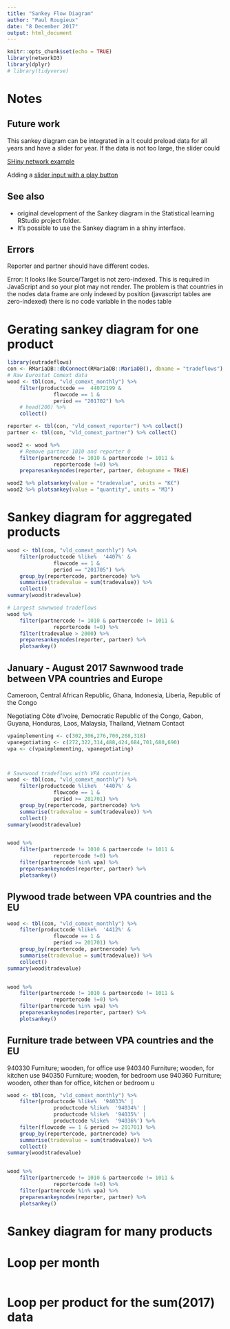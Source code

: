 ```yaml
---
title: "Sankey Flow Diagram"
author: "Paul Rougieux"
date: "8 December 2017"
output: html_document
---
```


```r
knitr::opts_chunk$set(echo = TRUE)
library(networkD3)
library(dplyr)
# library(tidyverse)
```


# Notes

## Future work
This sankey diagram can be integrated in a 
It could preload data for all years and have a slider for year. 
If the data is not too large, the slider could 

[SHiny network example](https://github.com/christophergandrud/networkD3-shiny-example/blob/master/app.R)

Adding a [slider input with a play button](http://shiny.rstudio.com/reference/shiny/latest/sliderInput.html)

## See also

* original development of the Sankey diagram in the 
Statistical learning RStudio project folder.
* It's possible to use the Sankey diagram in a shiny interface. 



## Errors
Reporter and partner should have different codes.

Error:
It looks like Source/Target is not zero-indexed.
This is required in JavaScript and so your plot may not render.
The problem is that countries in the nodes data frame are
only indexed by position (javascript tables are zero-indexed)
there is no code variable in the nodes table


# Gerating sankey diagram for one product
```r
library(eutradeflows)
con <- RMariaDB::dbConnect(RMariaDB::MariaDB(), dbname = "tradeflows")
# Raw Eurostat Comext data
wood <- tbl(con, "vld_comext_monthly") %>% 
    filter(productcode ==  44072199 & 
               flowcode == 1 & 
               period == "201702") %>% 
    # head(200) %>% 
    collect()

reporter <- tbl(con, "vld_comext_reporter") %>% collect()
partner <- tbl(con, "vld_comext_partner") %>% collect() 

wood2 <- wood %>%
    # Remove partner 1010 and reporter 0
    filter(partnercode != 1010 & partnercode != 1011 & 
               reportercode !=0) %>% 
    preparesankeynodes(reporter, partner, debugname = TRUE)

wood2 %>% plotsankey(value = "tradevalue", units = "K€")
wood2 %>% plotsankey(value = "quantity", units = "M3")

```






# Sankey diagram for aggregated products
```r
wood <- tbl(con, "vld_comext_monthly") %>% 
    filter(productcode %like%  '4407%' & 
               flowcode == 1 & 
               period == "201705") %>% 
    group_by(reportercode, partnercode) %>% 
    summarise(tradevalue = sum(tradevalue)) %>% 
    collect()
summary(wood$tradevalue)

# Largest sawnwood tradeflows
wood %>% 
    filter(partnercode != 1010 & partnercode != 1011 & 
               reportercode !=0) %>% 
    filter(tradevalue > 2000) %>%
    preparesankeynodes(reporter, partner) %>% 
    plotsankey()


```




## January - August 2017 Sawnwood trade between VPA countries and Europe

Cameroon, Central African Republic, Ghana, Indonesia, Liberia, Republic of the Congo
 
  Negotiating
Côte d'Ivoire, Democratic Republic of the Congo, Gabon, Guyana, Honduras, Laos, Malaysia, Thailand, Vietnam
Contact


```r
vpaimplementing <- c(302,306,276,700,268,318)
vpanegotiating <- c(272,322,314,488,424,684,701,680,690)
vpa <- c(vpaimplementing, vpanegotiating)



# Sawnwood tradeflows with VPA countries
wood <- tbl(con, "vld_comext_monthly") %>% 
    filter(productcode %like%  '4407%' & 
               flowcode == 1 & 
               period >= 201701) %>% 
    group_by(reportercode, partnercode) %>% 
    summarise(tradevalue = sum(tradevalue)) %>% 
    collect()
summary(wood$tradevalue)


wood %>% 
    filter(partnercode != 1010 & partnercode != 1011 & 
               reportercode !=0) %>% 
    filter(partnercode %in% vpa) %>%
    preparesankeynodes(reporter, partner) %>% 
    plotsankey()
```


## Plywood trade between VPA countries and the EU
```r
wood <- tbl(con, "vld_comext_monthly") %>% 
    filter(productcode %like%  '4412%' & 
               flowcode == 1 & 
               period >= 201701) %>% 
    group_by(reportercode, partnercode) %>% 
    summarise(tradevalue = sum(tradevalue)) %>% 
    collect()
summary(wood$tradevalue)


wood %>% 
    filter(partnercode != 1010 & partnercode != 1011 & 
               reportercode !=0) %>% 
    filter(partnercode %in% vpa) %>%
    preparesankeynodes(reporter, partner) %>% 
    plotsankey()
```



## Furniture trade between VPA countries and the EU
940330	Furniture; wooden, for office use
940340	Furniture; wooden, for kitchen use
940350	Furniture; wooden, for bedroom use
940360	Furniture; wooden, other than for office, kitchen or bedroom u

```r
wood <- tbl(con, "vld_comext_monthly") %>% 
    filter(productcode %like%  '94033%' | 
               productcode %like%  '94034%' |
               productcode %like%  '94035%' |
               productcode %like%  '94036%') %>% 
    filter(flowcode == 1 & period >= 201701) %>% 
    group_by(reportercode, partnercode) %>% 
    summarise(tradevalue = sum(tradevalue)) %>% 
    collect()
summary(wood$tradevalue)


wood %>% 
    filter(partnercode != 1010 & partnercode != 1011 & 
               reportercode !=0) %>% 
    filter(partnercode %in% vpa) %>%
    preparesankeynodes(reporter, partner) %>% 
    plotsankey()
```




# Sankey diagram for many products

# Loop per month
```r

```


# Loop per product for the sum(2017) data
```r

```

